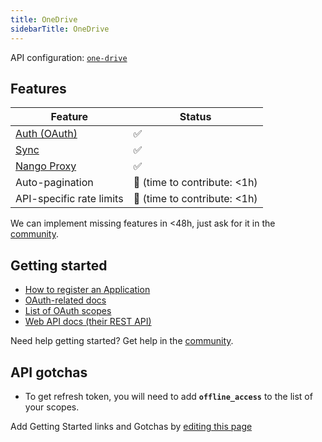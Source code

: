 ```yaml
---
title: OneDrive
sidebarTitle: OneDrive
---
```


API configuration: [`one-drive`](https://nango.dev/providers.yaml)

## Features

| Feature                                                                          | Status                          |
| -------------------------------------------------------------------------------- | ------------------------------- |
| [Auth (OAuth)](/guides/oauth)                                                      | ✅                              |
| [Sync](/guides/sync)                                                              | ✅                              |
| [Nango Proxy](/guides/proxy)                          | ✅   |
| Auto-pagination                     | 🚫 (time to contribute: &lt;1h) |
| API-specific rate limits | 🚫 (time to contribute: &lt;1h) |

<Tip>We can implement missing features in &lt;48h, just ask for it in the [community](https://nango.dev/slack).</Tip>
## Getting started

-   [How to register an Application](https://learn.microsoft.com/en-us/onedrive/developer/rest-api/getting-started/graph-oauth?view=odsp-graph-online#register-your-app)
-   [OAuth-related docs](https://learn.microsoft.com/en-us/onedrive/developer/rest-api/getting-started/authentication?view=odsp-graph-online)
-   [List of OAuth scopes](https://learn.microsoft.com/en-us/onedrive/developer/rest-api/getting-started/graph-oauth?view=odsp-graph-online#authentication-scopes)
-   [Web API docs (their REST API)](https://learn.microsoft.com/en-us/onedrive/developer/rest-api/?view=odsp-graph-online)

<Tip>Need help getting started? Get help in the [community](https://nango.dev/slack).</Tip>

## API gotchas

-   To get refresh token, you will need to add **`offline_access`** to the list of your scopes.

<Note>Add Getting Started links and Gotchas by [editing this page](https://github.com/nangohq/nango/tree/master/docs-v2/integrations/all/one-drive.mdx)</Note>
